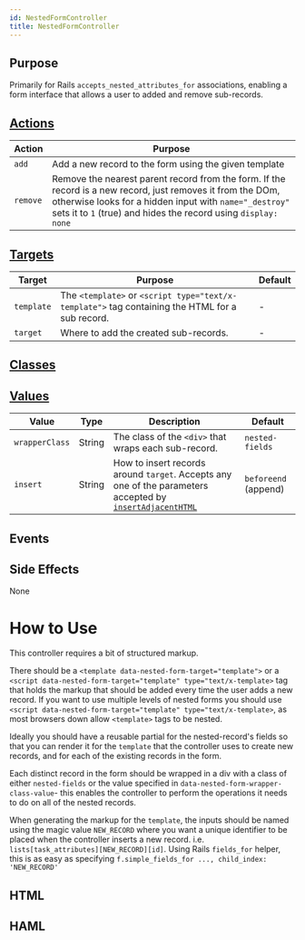 ```yaml
---
id: NestedFormController
title: NestedFormController
---
```



## Purpose

Primarily for Rails `accepts_nested_attributes_for` associations, enabling a form interface that allows a user to added and remove sub-records.


## [Actions](https://stimulus.hotwire.dev/reference/actions)

| Action | Purpose |
| --- | --- |
| `add` | Add a new record to the form using the given template |
| `remove` | Remove the nearest parent record from the form. If the record is a new record, just removes it from the DOm, otherwise looks for a hidden input with `name="_destroy"` sets it to `1` (true) and hides the record using `display: none`|

## [Targets](https://stimulus.hotwire.dev/reference/targets)

| Target | Purpose | Default |
| --- | --- | --- |
| `template` | The `<template>` or `<script type="text/x-template">` tag containing the HTML for a sub record. | - |
| `target` | Where to add the created sub-records. | - |

## [Classes](https://stimulus.hotwire.dev/reference/classes)


<NoClasses/>

## [Values](https://stimulus.hotwire.dev/reference/values)

| Value | Type | Description | Default |
| --- | --- | --- | --- |
| `wrapperClass` | String | The class of the `<div>` that wraps each sub-record.  | `nested-fields` |
| `insert` | String | How to insert records around `target`. Accepts any one of the parameters accepted by [`insertAdjacentHTML`](https://developer.mozilla.org/en-US/docs/Web/API/Element/insertAdjacentHTML) | `beforeend` (append) |

## Events


<NoEvents/>

## Side Effects

None



# How to Use

This controller requires a bit of structured markup.

There should be a `<template data-nested-form-target="template">` or a `<script data-nested-form-target="template" type="text/x-template>` tag that holds the markup that should be added every time the user adds a new record. If you want to use multiple levels of nested forms you should
use `<script data-nested-form-target="template" type="text/x-template>`, as most browsers down allow `<template>` tags to be nested.

Ideally you should have a reusable partial for the nested-record's fields so that you can render it for the `template` that the controller uses to create new records, and for each of the existing records in the form.

Each distinct record in the form should be wrapped in a div with a class of either `nested-fields` or the value specified in `data-nested-form-wrapper-class-value`- this enables the controller to perform the operations it needs to do on all of the nested records.

When generating the markup for the `template`, the inputs should be named using the magic value `NEW_RECORD` where you want a unique identifier to be placed when the controller inserts a new record. i.e. `lists[task_attributes][NEW_RECORD][id]`. Using Rails `fields_for` helper, this is as easy as
specifying `f.simple_fields_for ..., child_index: 'NEW_RECORD' `




## HTML


<NestedFormControllerErb/>

## HAML


<NestedFormControllerHaml/>

